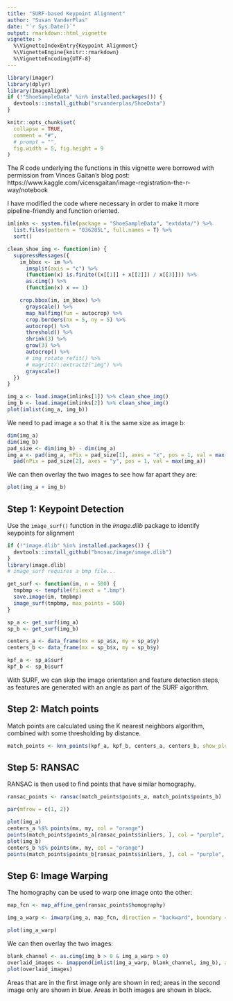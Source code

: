 ```yaml
---
title: "SURF-based Keypoint Alignment"
author: "Susan VanderPlas"
date: "`r Sys.Date()`"
output: rmarkdown::html_vignette
vignette: >
  %\VignetteIndexEntry{Keypoint Alignment}
  %\VignetteEngine{knitr::rmarkdown}
  %\VignetteEncoding{UTF-8}
---
```


```r
library(imager)
library(dplyr)
library(ImageAlignR)
if (!"ShoeSampleData" %in% installed.packages()) {
  devtools::install_github("srvanderplas/ShoeData")
}

knitr::opts_chunk$set(
  collapse = TRUE,
  comment = "#",
  # prompt = "",
  fig.width = 5, fig.height = 9
)
```

The R code underlying the functions in this vignette were borrowed with permission from Vinces Gaitan's blog post: https://www.kaggle.com/vicensgaitan/image-registration-the-r-way/notebook

I have modified the code where necessary in order to make it more pipeline-friendly and function oriented.

```r
imlinks <- system.file(package = "ShoeSampleData", "extdata/") %>%
  list.files(pattern = "036285L", full.names = T) %>%
  sort()

clean_shoe_img <- function(im) {
  suppressMessages({
    im_bbox <- im %>%
      imsplit(axis = "c") %>%
      (function(x) is.finite((x[[1]] + x[[2]]) / x[[3]])) %>%
      as.cimg() %>%
      (function(x) x == 1)

    crop.bbox(im, im_bbox) %>%
      grayscale() %>%
      map_halfimg(fun = autocrop) %>%
      crop.borders(nx = 5, ny = 5) %>%
      autocrop() %>%
      threshold() %>%
      shrink(3) %>%
      grow(3) %>%
      autocrop() %>%
      # img_rotate_refit() %>%
      # magrittr::extract2("img") %>%
      grayscale()
  })
}

img_a <- load.image(imlinks[1]) %>% clean_shoe_img()
img_b <- load.image(imlinks[2]) %>% clean_shoe_img()
plot(imlist(img_a, img_b))
```
We need to pad image a so that it is the same size as image b:
```r
dim(img_a)
dim(img_b)
pad_size <- dim(img_b) - dim(img_a)
img_a <- pad(img_a, nPix = pad_size[1], axes = "x", pos = 1, val = max(img_a)) %>%
  pad(nPix = pad_size[2], axes = "y", pos = 1, val = max(img_a))
```

We can then overlay the two images to see how far apart they are:
```r
plot(img_a + img_b)
```

## Step 1: Keypoint Detection

Use the `image_surf()` function in the _image.dlib_ package to identify keypoints for alignment
```r
if (!"image.dlib" %in% installed.packages()) {
  devtools::install_github("bnosac/image/image.dlib")
}
library(image.dlib)
# image_surf requires a bmp file... 

get_surf <- function(im, n = 500) {
  tmpbmp <- tempfile(fileext = ".bmp")
  save.image(im, tmpbmp)
  image_surf(tmpbmp, max_points = 500)
}

sp_a <- get_surf(img_a)
sp_b <- get_surf(img_b)

centers_a <- data_frame(mx = sp_a$x, my = sp_a$y)
centers_b <- data_frame(mx = sp_b$x, my = sp_b$y)

kpf_a <- sp_a$surf
kpf_b <- sp_b$surf
```

With SURF, we can skip the image orientation and feature detection steps, as features are generated with an angle as part of the SURF algorithm. 

## Step 2: Match points

Match points are calculated using the K nearest neighbors algorithm, combined with some thresholding by distance.
```r
match_points <- knn_points(kpf_a, kpf_b, centers_a, centers_b, show_plot = F)
```

## Step 5: RANSAC

RANSAC is then used to find points that have similar homography. 

```r
ransac_points <- ransac(match_points$points_a, match_points$points_b)
```

```r
par(mfrow = c(1, 2))

plot(img_a)
centers_a %$% points(mx, my, col = "orange")
points(match_points$points_a[ransac_points$inliers, ], col = "purple", pch = 16)
plot(img_b)
centers_b %$% points(mx, my, col = "orange")
points(match_points$points_b[ransac_points$inliers, ], col = "purple", pch = 16)
```


## Step 6: Image Warping

The homography can be used to warp one image onto the other:
```r
map_fcn <- map_affine_gen(ransac_points$homography)

img_a_warp <- imwarp(img_a, map_fcn, direction = "backward", boundary = "neumann")

plot(img_a_warp)
```

We can then overlay the two images:

```r
blank_channel <- as.cimg(img_b > 0 & img_a_warp > 0)
overlaid_images <- imappend(imlist(img_a_warp, blank_channel, img_b), axis = "c")
plot(overlaid_images)
```

Areas that are in the first image only are shown in red; areas in the second image only are shown in blue. Areas in both images are shown in black.

